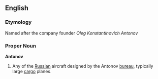 ==English==
===Etymology===
Named after the company founder ''Oleg Konstantinovich Antonov
''

===Proper Noun===
'''Antonov'''
# Any of the [[Russian]] aircraft designed by the Antonov [[bureau]], typically large [[cargo]] planes.


<P>{{wikipedia}}